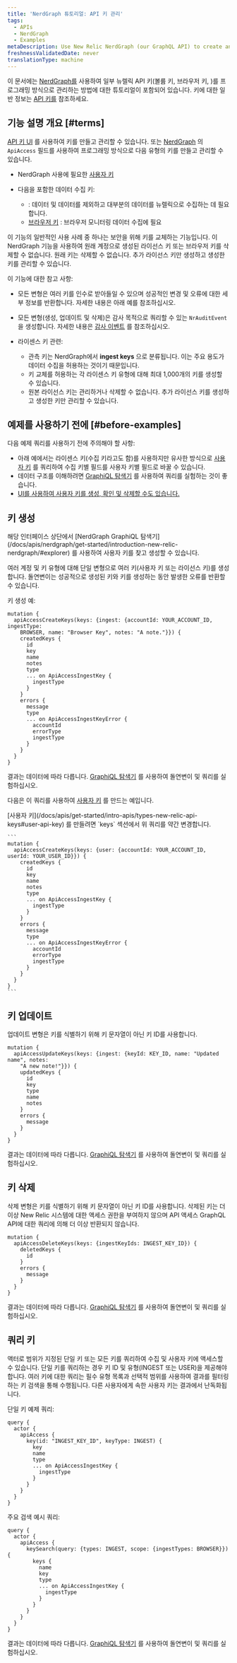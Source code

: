 ```yaml
---
title: 'NerdGraph 튜토리얼: API 키 관리'
tags:
  - APIs
  - NerdGraph
  - Examples
metaDescription: Use New Relic NerdGraph (our GraphQL API) to create and manage license keys and user keys.
freshnessValidatedDate: never
translationType: machine
---
```


이 문서에는 [NerdGraph를](/docs/introduction-new-relic-graphql) 사용하여 일부 뉴렐릭 API 키(볼륨 키, 브라우저 키, <InlinePopover type="userKey" />)를 프로그래밍 방식으로 관리하는 방법에 대한 튜토리얼이 포함되어 있습니다. 키에 대한 일반 정보는 [API 키를](/docs/apis/get-started/intro-apis/types-new-relic-api-keys) 참조하세요.

## 기능 설명 개요 [#terms]

[API 키 UI](https://one.newrelic.com/launcher/api-keys-ui.api-keys-launcher) 를 사용하여 키를 만들고 관리할 수 있습니다. 또는 [NerdGraph](/docs/introduction-new-relic-graphql) 의 `ApiAccess` 필드를 사용하여 프로그래밍 방식으로 다음 유형의 키를 만들고 관리할 수 있습니다.

* NerdGraph 사용에 필요한 [사용자 키](/docs/apis/get-started/intro-apis/types-new-relic-api-keys#personal-api-key)

* 다음을 포함한 데이터 수집 키:

  * <InlinePopover type="licenseKey" />: <InlinePopover type="browser" />데이터 및 <InlinePopover type="mobile" />데이터를 제외하고 대부분의 데이터를 뉴렐릭으로 수집하는 데 필요합니다.
  * [브라우저 키](/docs/browser/new-relic-browser/configuration/copy-browser-monitoring-license-key-app-id) : 브라우저 모니터링 데이터 수집에 필요

이 기능의 일반적인 사용 사례 중 하나는 보안을 위해 키를 교체하는 기능입니다. 이 NerdGraph 기능을 사용하여 원래 계정으로 생성된 라이선스 키 또는 브라우저 키를 삭제할 수 없습니다. 원래 키는 삭제할 수 없습니다. 추가 라이선스 키만 생성하고 생성한 키를 관리할 수 있습니다.

이 기능에 대한 참고 사항:

* 모든 변형은 여러 키를 인수로 받아들일 수 있으며 성공적인 변경 및 오류에 대한 세부 정보를 반환합니다. 자세한 내용은 아래 예를 참조하십시오.

* 모든 변형(생성, 업데이트 및 삭제)은 감사 목적으로 쿼리할 수 있는 `NrAuditEvent` 을 생성합니다. 자세한 내용은 [감사 이벤트](/docs/insights/use-insights-ui/manage-account-data/query-account-audit-logs-nrauditevent) 를 참조하십시오.

* 라이센스 키 관련:

  * 관측 키는 NerdGraph에서 <DNT>**ingest keys**</DNT> 으로 분류됩니다. 이는 주요 용도가 데이터 수집을 허용하는 것이기 때문입니다.
  * 키 교체를 허용하는 각 라이센스 키 유형에 대해 최대 1,000개의 키를 생성할 수 있습니다.
  * 원본 라이선스 키는 관리하거나 삭제할 수 없습니다. 추가 라이선스 키를 생성하고 생성한 키만 관리할 수 있습니다.

## 예제를 사용하기 전에 [#before-examples]

다음 예제 쿼리를 사용하기 전에 주의해야 할 사항:

* 아래 예에서는 라이센스 키(수집 키라고도 함)를 사용하지만 유사한 방식으로 [사용자 키](/docs/apis/get-started/intro-apis/types-new-relic-api-keys#user-api-key) 를 쿼리하여 수집 키별 필드를 사용자 키별 필드로 바꿀 수 있습니다.
* 데이터 구조를 이해하려면 [GraphiQL 탐색기](https://api.newrelic.com/graphiql) 를 사용하여 쿼리를 실험하는 것이 좋습니다.
* [UI를 사용하여 사용자 키를 생성, 확인 및 삭제할 수도 있습니다.](/docs/apis/get-started/intro-apis/types-new-relic-api-keys#personal-api-key)

## 키 생성

<Callout variant="tip">
  해당 인터페이스 상단에서 [NerdGraph GraphiQL 탐색기](/docs/apis/nerdgraph/get-started/introduction-new-relic-nerdgraph/#explorer) 를 사용하여 사용자 키를 찾고 생성할 수 있습니다.
</Callout>

여러 계정 및 키 유형에 대해 단일 변형으로 여러 키(사용자 키 또는 라이선스 키)를 생성합니다. 돌연변이는 성공적으로 생성된 키와 키를 생성하는 동안 발생한 오류를 반환할 수 있습니다.

키 생성 예:

```
mutation {
  apiAccessCreateKeys(keys: {ingest: {accountId: YOUR_ACCOUNT_ID, ingestType:
    BROWSER, name: "Browser Key", notes: "A note."}}) {
    createdKeys {
      id
      key
      name
      notes
      type
      ... on ApiAccessIngestKey {
        ingestType
      }
    }
    errors {
      message
      type
      ... on ApiAccessIngestKeyError {
        accountId
        errorType
        ingestType
      }
    }
  }
}
```

결과는 데이터에 따라 다릅니다. [GraphiQL 탐색기](https://api.newrelic.com/graphiql) 를 사용하여 돌연변이 및 쿼리를 실험하십시오.

다음은 이 쿼리를 사용하여 [사용자 키](/docs/apis/get-started/intro-apis/types-new-relic-api-keys#user-api-key) 를 만드는 예입니다.

<CollapserGroup>
  <Collapser id="create-personal-api-key" title="사용자 키 생성">
    [사용자 키](/docs/apis/get-started/intro-apis/types-new-relic-api-keys#user-api-key) 를 만들려면 `keys` 섹션에서 위 쿼리를 약간 변경합니다.

    ```
    mutation {
      apiAccessCreateKeys(keys: {user: {accountId: YOUR_ACCOUNT_ID, userId: YOUR_USER_ID}}) {
        createdKeys {
          id
          key
          name
          notes
          type
          ... on ApiAccessIngestKey {
            ingestType
          }
        }
        errors {
          message
          type
          ... on ApiAccessIngestKeyError {
            accountId
            errorType
            ingestType
          }
        }
      }
    }
    ```
  </Collapser>
</CollapserGroup>

## 키 업데이트

업데이트 변형은 키를 식별하기 위해 키 문자열이 아닌 키 ID를 사용합니다.

```
mutation {
  apiAccessUpdateKeys(keys: {ingest: {keyId: KEY_ID, name: "Updated name", notes:
    "A new note!"}}) {
    updatedKeys {
      id
      key
      type
      name
      notes
    }
    errors {
      message
    }
  }
}
```

결과는 데이터에 따라 다릅니다. [GraphiQL 탐색기](https://api.newrelic.com/graphiql) 를 사용하여 돌연변이 및 쿼리를 실험하십시오.

## 키 삭제

삭제 변형은 키를 식별하기 위해 키 문자열이 아닌 키 ID를 사용합니다. 삭제된 키는 더 이상 New Relic 시스템에 대한 액세스 권한을 부여하지 않으며 API 액세스 GraphQL API에 대한 쿼리에 의해 더 이상 반환되지 않습니다.

```
mutation {
  apiAccessDeleteKeys(keys: {ingestKeyIds: INGEST_KEY_ID}) {
    deletedKeys {
      id
    }
    errors {
      message
    }
  }
}
```

결과는 데이터에 따라 다릅니다. [GraphiQL 탐색기](https://api.newrelic.com/graphiql) 를 사용하여 돌연변이 및 쿼리를 실험하십시오.

## 쿼리 키

액터로 범위가 지정된 단일 키 또는 모든 키를 쿼리하여 수집 및 사용자 키에 액세스할 수 있습니다. 단일 키를 쿼리하는 경우 키 ID 및 유형(INGEST 또는 USER)을 제공해야 합니다. 여러 키에 대한 쿼리는 필수 유형 목록과 선택적 범위를 사용하여 결과를 필터링하는 키 검색을 통해 수행됩니다. 다른 사용자에게 속한 사용자 키는 결과에서 난독화됩니다.

단일 키 예제 쿼리:

```
query {
  actor {
    apiAccess {
      key(id: "INGEST_KEY_ID", keyType: INGEST) {
        key
        name
        type
        ... on ApiAccessIngestKey {
          ingestType
        }
      }
    }
  }
}
```

주요 검색 예시 쿼리:

```
query {
  actor {
    apiAccess {
      keySearch(query: {types: INGEST, scope: {ingestTypes: BROWSER}}) {
        keys {
          name
          key
          type
          ... on ApiAccessIngestKey {
            ingestType
          }
        }
      }
    }
  }
}
```

결과는 데이터에 따라 다릅니다. [GraphiQL 탐색기](https://api.newrelic.com/graphiql) 를 사용하여 돌연변이 및 쿼리를 실험하십시오.